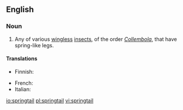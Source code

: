 ==English==

===Noun===
{{wikipedia}}
{{en-noun}}

# Any of various [[wingless]] [[insect]]s, of the order ''[[Collembola]]'', that have spring-like legs.

====Translations====
{{trans-top|springtail}}
* Finnish: {{t-|fi|hyppyhäntäinen}}
{{trans-mid}}
* French: {{t+|fr|collembole|m}}
* Italian: {{t-|it|collembolo|m}}
{{trans-bottom}}

[[io:springtail]]
[[pl:springtail]]
[[vi:springtail]]